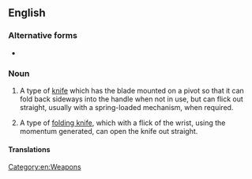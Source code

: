 {{also|flick-knife}}

==English==
{{wikipedia}}

===Alternative forms===
* {{alter|en|flick-knife}}

===Noun===
{{en-noun|flick knives}}

# {{lb|en|British|Ireland}} A type of [[knife]] which has the blade mounted on a pivot so that it can fold back sideways into the handle when not in use, but can flick out straight, usually with a spring-loaded mechanism, when required.
#: {{syn|en|switchblade|flicky}}
# A type of [[folding knife]], which with a flick of the wrist, using the momentum generated, can open the knife out straight.
#: {{hyper|en|folding knife}}
#: {{hypo|en|gravity knife}}

====Translations====
{{trans-see|spring-action knife with blade on pivot|switchblade}}

[[Category:en:Weapons]]
